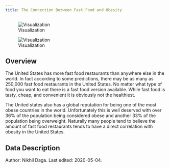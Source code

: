 ```yaml
---
title: The Connection Between Fast Food and Obesity
---
```

![Visualization](https://drdavis.space/teaching/ds/sdd/media/2020/05/newplot_4.png)

![Visualization](https://drdavis.space/teaching/ds/sdd/media/2020/05/newplot_5.png)

## Overview
The United States has more fast food restaurants than anywhere else in the world.
In fact according to some predictions, there may be as many as 250,000 fast food restaurants in the United States.
No matter what type of food you want to eat there is a fast food version available.
While fast food is tasty, cheap, and convenient it is obviously not the healthiest.

The United states also has a global reputation for being one of the most obese countries in the world.
Unfortunately this is well deserved with over 36% of the population being considered obese and another 33% of the population being overweight.
Naturally many people tend to believe the amount of fast food restaurants tends to have a direct correlation with obesity in the United States.



## Data Description



<div class="credit-line">
Author: Nikhil Daga.
Last edited: 2020-05-04.
</div>
